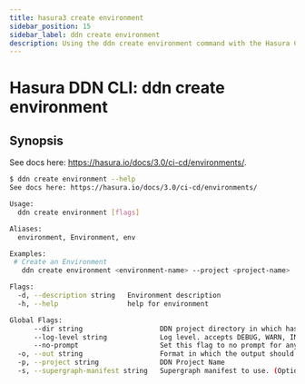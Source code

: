 ```yaml
---
title: hasura3 create environment
sidebar_position: 15
sidebar_label: ddn create environment
description: Using the ddn create environment command with the Hasura CLI
---
```


# Hasura DDN CLI: ddn create environment 

## Synopsis
See docs here: https://hasura.io/docs/3.0/ci-cd/environments/.

```bash
$ ddn create environment --help
See docs here: https://hasura.io/docs/3.0/ci-cd/environments/

Usage:
  ddn create environment [flags]

Aliases:
  environment, Environment, env

Examples:
 # Create an Environment
   ddn create environment <environment-name> --project <project-name>

Flags:
  -d, --description string   Environment description
  -h, --help                 help for environment

Global Flags:
      --dir string                   DDN project directory in which hasura.yaml is present (default ".")
      --log-level string             Log level. accepts DEBUG, WARN, INFO, ERROR, FATAL (default "INFO")
      --no-prompt                    Set this flag to no prompt for anything, the command fails if any input is missing
  -o, --out string                   Format in which the output should be printed, accepts table, json and yaml (default "table")
  -p, --project string               DDN Project Name
  -s, --supergraph-manifest string   Supergraph manifest to use. (Optional. DefaultSupergraphManifest used  if not provided)
```

